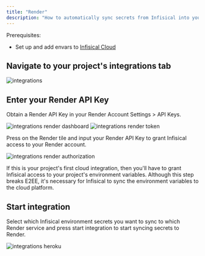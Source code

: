 ```yaml
---
title: "Render"
description: "How to automatically sync secrets from Infisical into your Render project."
---
```


Prerequisites:

- Set up and add envars to [Infisical Cloud](https://app.infisical.com)

## Navigate to your project's integrations tab

![integrations](../../images/integrations.png)

## Enter your Render API Key

Obtain a Render API Key in your Render Account Settings > API Keys.

![integrations render dashboard](../../images/integrations-render-dashboard.png)
![integrations render token](../../images/integrations-render-token.png)

Press on the Render tile and input your Render API Key to grant Infisical access to your Render account.

![integrations render authorization](../../images/integrations-render-auth.png)

<Info>
  If this is your project's first cloud integration, then you'll have to grant
  Infisical access to your project's environment variables. Although this step
  breaks E2EE, it's necessary for Infisical to sync the environment variables to
  the cloud platform.
</Info>

## Start integration

Select which Infisical environment secrets you want to sync to which Render service and press start integration to start syncing secrets to Render.

![integrations heroku](../../images/integrations-render.png)
